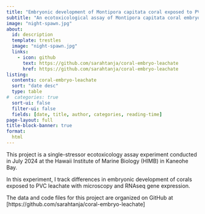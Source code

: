 ```yaml
---
title: "Embryonic development of Montipora capitata coral exposed to PVC leachate"
subtitle: "An ecotoxicological assay of Montipora capitata coral embryo development and gene expression under increasing PVC leachate exposures"
image: "night-spawn.jpg"
about:
  id: description
  template: trestles
  image: "night-spawn.jpg"
  links:
    - icon: github
      text: https://github.com/sarahtanja/coral-embryo-leachate
      href: https://github.com/sarahtanja/coral-embryo-leachate
listing: 
  contents: coral-embryo-leachate
  sort: "date desc"
  type: table
#  categories: true
  sort-ui: false
  filter-ui: false
  fields: [date, title, author, categories, reading-time]
page-layout: full
title-block-banner: true
format:
  html
---
```


::: {#description}
<div>

This project is a single-stressor ecotoxicology assay experiment conducted in July 2024 at the Hawaii Institute of Marine Biology (HIMB) in Kaneohe Bay.

</div>

In this experiment, I track differences in embryonic development of corals exposed to PVC leachate with microscopy and RNAseq gene expression.


The data and code files for this project are organized on GitHub at \[https://github.com/sarahtanja/coral-embryo-leachate\]
:::